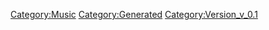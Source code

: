 {{Music
 |Name=サヨナラノツバサ 〜 the end of triangle
 |ID=157
 |Cov=158
 |Cd=36
 |Nam=151
 |Div=151
 |Ma=3
 |SerieId=1
 |SerieLogoId=1
 |WavId=158
 |VariationId=0
 |Dsc=151
 |Strt=10
 |ValkyrieBattle=2
 |ValkyrieIntro=2
 |ValkyrieIntroSky=2
 |DivaSolo=0
 |DivaMulti=2
 |Exp=3
 |OfficialName=サヨナラノツバサ 〜 the end of triangle
 |VocalName=ワルキューレ　美雲ΔJUNNA　フレイアΔ鈴木みのり<br />カナメΔ安野希世乃　レイナΔ東山奈央　マキナΔ西田望見
 |Description=作品：コラボアルバム「デカルチャー!!ミクスチャー!!!!!」<br /><br />歌手：ワルキューレ<br />　　　美雲ΔJUNNA　フレイアΔ鈴木みのり<br />　　　カナメΔ安野希世乃　レイナΔ東山奈央<br />　　　マキナΔ西田望見<br /><br />作詞：Gabriela Robin、河森正治<br />作曲：菅野よう子
 |StoryTitle=
 |StoryDesc=
 |BuyURL=https://recochoku.jp/song/S1014281203/single?ds=1021144642
 |BannerId=0
 |AnmStoreURL=
}}
[[Category:Music]]
[[Category:Generated]]
[[Category:Version_v_0.1]]
